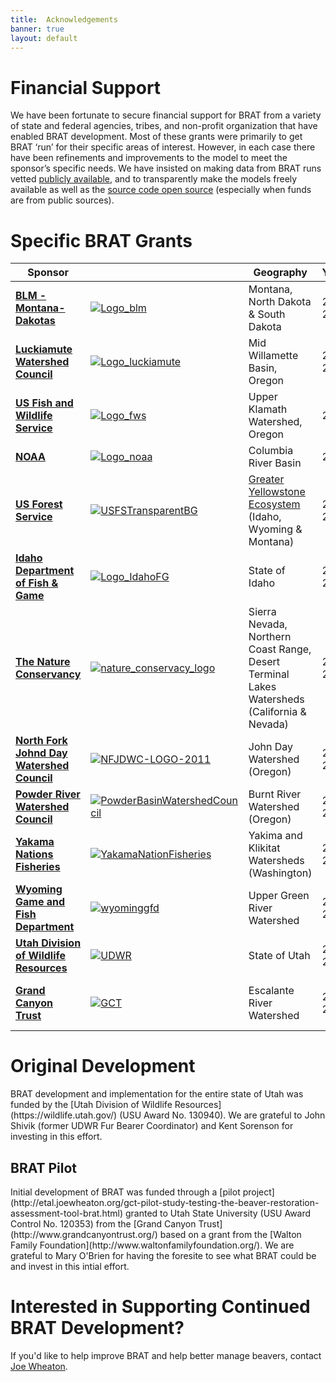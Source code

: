 ```yaml
---
title:  Acknowledgements
banner: true
layout: default
---
```


# Financial Support

We have been fortunate to secure financial support for BRAT from a variety of state and federal agencies, tribes, and non-profit organization that have enabled BRAT development. Most of these grants were primarily to get BRAT ‘run’ for their specific areas of interest. However, in each case there have been refinements and improvements to the model to meet the sponsor’s specific needs. We have insisted on making data from BRAT runs vetted [publicly available](./data), and to transparently make the models freely available as well as the [source code open source](https://github.com/Riverscapes/pyBRAT)  (especially when funds are from public sources).

# Specific BRAT Grants

| Sponsor   | | Geography   | Year(s)   | Status      |
| ---------------------------------------- | - | -------------------- | -------------- | ------------- |
| **[BLM - Montana-Dakotas](https://www.blm.gov)** |[![Logo_blm](/images/logos/blm.png)](https://www.blm.gov)| Montana, North Dakota & South Dakota | 2021-2022 | In Progress |
| **[Luckiamute Watershed Council](https://www.luckiamutelwc.org/)** |[![Logo_luckiamute](/images/logos/luckiamutewc.png)](https://www.luckiamutelwc.org/)| Mid Willamette Basin, Oregon | 2021 - 2022 | In Progress |
| **[US Fish and Wildlife Service](https://www.fws.gov)** |[![Logo_fws](/images/logos/fws.png)](https://www.fws.gov)| Upper Klamath Watershed, Oregon | 2021 | In Progress |
| **[NOAA](https://www.noaa.gov/)** |[![Logo_noaa](/images/logos/noaa.png)](https://www.noaa.gov)| Columbia River Basin | 2020 | Provisional |
| **[US Forest Service](https://www.fs.fed.us)** |[![USFSTransparentBG](/images/logos/USFSTransparentBG.png)](https://www.fs.fed.us)| [Greater Yellowstone Ecosystem](https://www.nps.gov/yell/learn/nature/greater-yellowstone-ecosystem.htm) (Idaho, Wyoming & Montana) | 2018-2019 | In progress     |
| **[Idaho Department of Fish & Game](https://idfg.idaho.gov/)** | [![Logo_IdahoFG](/images/logos/Logo_IdahoFG.png)](https://idfg.idaho.gov/)| State of Idaho                           | 2018-2019 | [Complete]({{ site.baseurl }}/BRATData/USA/IDFG_Idaho/) |
| **[The Nature Conservancy](https://www.nature.org/ourinitiatives/regions/northamerica/unitedstates/california/index.htm)** | [![nature_conservacy_logo](/images/logos/nature_conservacy_logo.png)](https://www.nature.org/ourinitiatives/regions/northamerica/unitedstates/california/index.htm)  | Sierra Nevada, Northern Coast Range, Desert Terminal Lakes Watersheds (California & Nevada) | 2018-2019 | [Complete]({{ site.baseurl }}/BRATData/USA/TNC_SierraNevada/) |
| **[North Fork Johnd Day Watershed Council](http://nfjdwc.org/)** | [![NFJDWC-LOGO-2011](/images/logos/NFJDWC-LOGO-2011.gif)](http://nfjdwc.org/) | John Day Watershed (Oregon)              | 2018-2019 | [Complete]({{ site.baseurl }}/BRATData/USA/NFJDWC_JohnDay/)   |
| **[Powder River Watershed Council](http://www.powderbasinwatershedcouncil.org/)** | [![PowderBasinWatershedCouncil](/images/logos/PowderBasinWatershedCouncil.png)](http://www.powderbasinwatershedcouncil.org/)| Burnt River Watershed (Oregon)           | 2018-2019 | [Complete]({{ site.baseurl }}/BRATData/USA/PBWC_Burnt/) |
| **[Yakama Nations Fisheries](http://yakamafish-nsn.gov/)** | [![YakamaNationFisheries](/images/logos/YakamaNationFisheries.png)](http://yakamafish-nsn.gov/)| Yakima and Klikitat Watersheds (Washington) | 2017-2018   | [Complete]({{ site.baseurl}}/BRATData/USA/Yakama_Nation/) |
| **[Wyoming Game and Fish Department](https://wgfd.wyo.gov/)** | [![wyominggfd](/images/logos/wyominggfd.png)](https://wgfd.wyo.gov/) | Upper Green River Watershed              | 2016-2017   | Complete     |
| **[Utah Division of Wildlife Resources](https://wildlife.utah.gov)** |[![UDWR](/images/logos/Utah_DWR.jpg)](https://wildlife.utah.gov) | State of Utah                            |  2014-2015   | [Complete]({{ site.baseurl }}\BRATData\USA\UDWR_Utah\)     |
| **[Grand Canyon Trust](http://www.grandcanyontrust.org/)** | [![GCT](/images/logos/GCT.jpg)](http://www.grandcanyontrust.org/)| Escalante River Watershed                | 2011-2012   | [Complete]({{ site.baseurl }}http://etal.joewheaton.org/gct-pilot-study-testing-the-beaver-restoration-assessment-tool-brat.html) |

# Original Development
<div class="float-right"><a href="https://wildlife.utah.gov"></a></div> BRAT development and implementation for the entire state of Utah was funded by the [Utah Division of Wildlife Resources](https://wildlife.utah.gov/)  (USU Award No. 130940). We are grateful to John Shivik (former UDWR Fur Bearer Coordinator) and Kent Sorenson for investing in this effort.

## BRAT Pilot

<div class="float-right"><a href="http://www.grandcanyontrust.org/"></a></div> Initial development of BRAT was funded through a [pilot project](http://etal.joewheaton.org/gct-pilot-study-testing-the-beaver-restoration-assessment-tool-brat.html) granted to Utah State University (USU Award Control No. 120353) from the [Grand Canyon Trust](http://www.grandcanyontrust.org/) based on a grant from the [Walton Family Foundation](http://www.waltonfamilyfoundation.org/). We are grateful to Mary O'Brien for having the foresite to see what BRAT could be and invest in this intial effort. 

# Interested in Supporting Continued BRAT Development?

If you'd like to help improve BRAT and help better manage beavers, contact [Joe Wheaton](http://www.joewheaton.org/contact.html). 